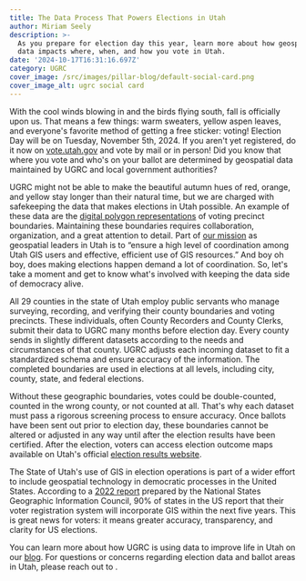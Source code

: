 ```yaml
---
title: The Data Process That Powers Elections in Utah
author: Miriam Seely
description: >-
  As you prepare for election day this year, learn more about how geospatial
  data impacts where, when, and how you vote in Utah.
date: '2024-10-17T16:31:16.697Z'
category: UGRC
cover_image: /src/images/pillar-blog/default-social-card.png
cover_image_alt: ugrc social card
---
```



With the cool winds blowing in and the birds flying south, fall is officially upon us. That means a few things: warm sweaters, yellow aspen leaves, and everyone's favorite method of getting a free sticker: voting! Election Day will be on Tuesday, November 5th, 2024. If you aren't yet registered, do it now on [vote.utah.gov](http://vote.utah.gov) and vote by mail or in person! Did you know that where you vote and who's on your ballot are determined by geospatial data maintained by UGRC and local government authorities?

UGRC might not be able to make the beautiful autumn hues of red, orange, and yellow stay longer than their natural time, but we are charged with safekeeping the data that makes elections in Utah possible. An example of these data are the [digital polygon representations](src\pages\products\sgid\political\voter-precincts.astro) of voting precinct boundaries. Maintaining these boundaries requires collaboration, organization, and a great attention to detail. Part of [our mission](/about/) as geospatial leaders in Utah is to “ensure a high level of coordination among Utah GIS users and effective, efficient use of GIS resources.” And boy oh boy, does making elections happen demand a lot of coordination. So, let's take a moment and get to know what's involved with keeping the data side of democracy alive.

All 29 counties in the state of Utah employ public servants who manage surveying, recording, and verifying their county boundaries and voting precincts. These individuals, often County Recorders and County Clerks, submit their data to UGRC many months before election day. Every county sends in slightly different datasets according to the needs and circumstances of that county. UGRC adjusts each incoming dataset to fit a standardized schema and ensure accuracy of the information. The completed boundaries are used in elections at all levels, including city, county, state, and federal elections.

Without these geographic boundaries, votes could be double-counted, counted in the wrong county, or not counted at all. That's why each dataset must pass a rigorous screening process to ensure accuracy. Once ballots have been sent out prior to election day, these boundaries cannot be altered or adjusted in any way until after the election results have been certified. After the election, voters can access election outcome maps available on Utah's official [election results website](https://electionresults.utah.gov/results/public/utah/elections/PrimaryCD2Recount2024).

The State of Utah's use of GIS in election operations is part of a wider effort to include geospatial technology in democratic processes in the United States. According to a [2022 report](https://nsgic.memberclicks.net/assets/docs/GEE/2022_October_StateElectionDirectorReport_final.pdf) prepared by the National States Geographic Information Council, 90% of states in the US report that their voter registration system will incorporate GIS within the next five years. This is great news for voters: it means greater accuracy, transparency, and clarity for US elections.

You can learn more about how UGRC is using data to improve life in Utah on our [blog](/blog/). For questions or concerns regarding election data and ballot areas in Utah, please reach out to <Contacts inline subject={frontmatter.title} contactKey='boundaries' />.
